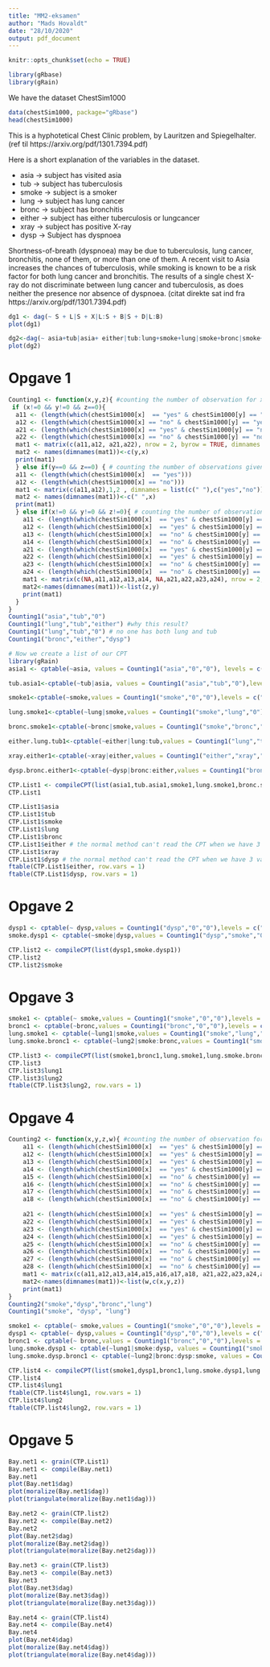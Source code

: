 ```yaml
---
title: "MM2-eksamen"
author: "Mads Hovaldt"
date: "28/10/2020"
output: pdf_document
---
```


```r
knitr::opts_chunk$set(echo = TRUE)
```

```r
library(gRbase)
library(gRain)
```

We have the dataset ChestSim1000
```r
data(chestSim1000, package="gRbase")
head(chestSim1000)
```

This is a hyphotetical Chest Clinic problem, by Lauritzen and Spiegelhalter. (ref til https://arxiv.org/pdf/1301.7394.pdf)

Here is a short explanation of the variables in the dataset.

* asia $\rightarrow$ subject has visited asia
* tub $\rightarrow$ subject has tuberculosis
* smoke $\rightarrow$ subject is a smoker
* lung $\rightarrow$ subject has lung cancer
* bronc $\rightarrow$ subject has bronchitis
* either $\rightarrow$ subject has either tuberculosis or lungcancer
* xray $\rightarrow$ subject has positive X-ray
* dysp $\rightarrow$ Subject has dyspnoea

Shortness-of-breath (dyspnoea) may be due to tuberculosis, lung cancer, bronchitis, none of them, or more than one of them. A recent visit to Asia increases the chances of tuberculosis, while smoking is known to be a risk factor for both lung cancer and bronchitis. The results of a single chest X-ray do not discriminate between lung cancer and tuberculosis, as does neither the presence nor absence of dyspnoea. (citat direkte sat ind fra https://arxiv.org/pdf/1301.7394.pdf)

```r
dg1 <- dag(~ S + L|S + X|L:S + B|S + D|L:B)
plot(dg1)
```




```r
dg2<-dag(~ asia+tub|asia+ either|tub:lung+smoke+lung|smoke+bronc|smoke+dysp|either:bronc+xray|either)
plot(dg2)
```


# Opgave 1 
```r


Counting1 <- function(x,y,z){ #counting the number of observation for x and y
 if (x!=0 && y!=0 && z==0){
  a11 <- (length(which(chestSim1000[x]  == "yes" & chestSim1000[y] == "yes")))
  a12 <- (length(which(chestSim1000[x] == "no" & chestSim1000[y] == "yes")))
  a21 <- (length(which(chestSim1000[x] == "yes" & chestSim1000[y] == "no")))
  a22 <- (length(which(chestSim1000[x] == "no" & chestSim1000[y] == "no")))
  mat1 <- matrix(c(a11,a12, a21,a22), nrow = 2, byrow = TRUE, dimnames = list(c("yes","no"),c("yes","no")))
  mat2 <- names(dimnames(mat1))<-c(y,x)
  print(mat1)
  } else if(y==0 && z==0) { # counting the number of observations given x and y=0
  a11 <- (length(which(chestSim1000[x]  == "yes")))
  a12 <- (length(which(chestSim1000[x] == "no")))
  mat1 <- matrix(c(a11,a12),1,2 , dimnames = list(c(" "),c("yes","no")))
  mat2 <- names(dimnames(mat1))<-c(" ",x)
  print(mat1)
  } else if(x!=0 && y!=0 && z!=0){ # counting the number of observations given x,y and z
    a11 <- (length(which(chestSim1000[x]  == "yes" & chestSim1000[y] == "yes" & chestSim1000[z] == "yes")))
    a12 <- (length(which(chestSim1000[x]  == "yes" & chestSim1000[y] == "no" & chestSim1000[z] == "yes")))
    a13 <- (length(which(chestSim1000[x]  == "no" & chestSim1000[y] == "yes" & chestSim1000[z] == "yes")))
    a14 <- (length(which(chestSim1000[x]  == "no" & chestSim1000[y] == "no" & chestSim1000[z] == "yes")))
    a21 <- (length(which(chestSim1000[x]  == "yes" & chestSim1000[y] == "yes" & chestSim1000[z] == "no")))
    a22 <- (length(which(chestSim1000[x]  == "yes" & chestSim1000[y] == "no" & chestSim1000[z] == "no")))
    a23 <- (length(which(chestSim1000[x]  == "no" & chestSim1000[y] == "yes" & chestSim1000[z] == "no")))
    a24 <- (length(which(chestSim1000[x]  == "no" & chestSim1000[y] == "no" & chestSim1000[z] == "no")))
    mat1 <- matrix(c(NA,a11,a12,a13,a14, NA,a21,a22,a23,a24), nrow = 2, byrow = TRUE, dimnames = list(c("yes","no"),c(x,"yes/ yes","no/yes","yes/no","no/no")))
    mat2<-names(dimnames(mat1))<-list(z,y)
    print(mat1)
  }
}
Counting1("asia","tub","0")
Counting1("lung","tub","either") #why this result?
Counting1("lung","tub","0") # no one has both lung and tub 
Counting1("bronc","either","dysp")

# Now we create a list of our CPT
library(gRain)
asia1 <- cptable(~asia, values = Counting1("asia","0","0"), levels = c("yes","no"))

tub.asia1<-cptable(~tub|asia, values = Counting1("asia","tub","0"),levels = c("yes","no"))

smoke1<-cptable(~smoke,values = Counting1("smoke","0","0"),levels = c("yes","no"))

lung.smoke1<-cptable(~lung|smoke,values = Counting1("smoke","lung","0"),levels = c("yes","no"))

bronc.smoke1<-cptable(~bronc|smoke,values = Counting1("smoke","bronc","0"),levels = c("yes","no"))

either.lung.tub1<-cptable(~either|lung:tub,values = Counting1("lung","tub","either")[,2:5],levels = c("yes","no")) 

xray.either1<-cptable(~xray|either,values = Counting1("either","xray","0"),levels = c("yes","no"))

dysp.bronc.either1<-cptable(~dysp|bronc:either,values = Counting1("bronc","either","dysp")[,2:5],levels = c("yes","no"))

CTP.List1 <- compileCPT(list(asia1,tub.asia1,smoke1,lung.smoke1,bronc.smoke1,either.lung.tub1,xray.either1,dysp.bronc.either1))
CTP.List1

CTP.List1$asia
CTP.List1$tub
CTP.List1$smoke
CTP.List1$lung
CTP.List1$bronc
CTP.List1$either # the normal method can't read the CPT when we have 3 variables
CTP.List1$xray
CTP.List1$dysp # the normal method can't read the CPT when we have 3 variables
ftable(CTP.List1$either, row.vars = 1)
ftable(CTP.List1$dysp, row.vars = 1)

```

# Opgave 2
```r
dysp1 <- cptable(~ dysp,values = Counting1("dysp","0","0"),levels = c("yes","no"))
smoke.dysp1 <- cptable(~smoke|dysp,values = Counting1("dysp","smoke","0"),levels = c("yes","no"))

CTP.list2 <- compileCPT(list(dysp1,smoke.dysp1))
CTP.list2
CTP.list2$smoke
```

# Opgave 3
```r
smoke1 <- cptable(~ smoke,values = Counting1("smoke","0","0"),levels = c("yes","no"))
bronc1 <- cptable(~bronc,values = Counting1("bronc","0","0"),levels = c("yes","no"))
lung.smoke1 <- cptable(~lung1|smoke,values = Counting1("smoke","lung","0"),levels = c("yes","no"))
lung.smoke.bronc1 <- cptable(~lung2|smoke:bronc,values = Counting1("smoke","bronc","lung")[,2:5],levels = c("yes","no"))

CTP.list3 <- compileCPT(list(smoke1,bronc1,lung.smoke1,lung.smoke.bronc1))
CTP.list3
CTP.list3$lung1
CTP.list3$lung2
ftable(CTP.list3$lung2, row.vars = 1)
```

# Opgave 4
```r
Counting2 <- function(x,y,z,w){ #counting the number of observation for x and y
    a11 <- (length(which(chestSim1000[x]  == "yes" & chestSim1000[y] == "yes" & chestSim1000[z] == "yes" & chestSim1000[w] == "yes")))
    a12 <- (length(which(chestSim1000[x]  == "yes" & chestSim1000[y] == "yes" & chestSim1000[z] == "no" & chestSim1000[w] == "yes")))
    a13 <- (length(which(chestSim1000[x]  == "yes" & chestSim1000[y] == "no" & chestSim1000[z] == "yes" & chestSim1000[w] == "yes")))
    a14 <- (length(which(chestSim1000[x]  == "yes" & chestSim1000[y] == "no" & chestSim1000[z] == "no" & chestSim1000[w] == "yes")))
    a15 <- (length(which(chestSim1000[x]  == "no" & chestSim1000[y] == "yes" & chestSim1000[z] == "yes" & chestSim1000[w] == "yes")))
    a16 <- (length(which(chestSim1000[x]  == "no" & chestSim1000[y] == "yes" & chestSim1000[z] == "no" & chestSim1000[w] == "yes")))
    a17 <- (length(which(chestSim1000[x]  == "no" & chestSim1000[y] == "no" & chestSim1000[z] == "yes" & chestSim1000[w] == "yes")))
    a18 <- (length(which(chestSim1000[x]  == "no" & chestSim1000[y] == "no" & chestSim1000[z] == "no" & chestSim1000[w] == "yes")))
    
    a21 <- (length(which(chestSim1000[x]  == "yes" & chestSim1000[y] == "yes" & chestSim1000[z] == "yes" & chestSim1000[w] == "no")))
    a22 <- (length(which(chestSim1000[x]  == "yes" & chestSim1000[y] == "yes" & chestSim1000[z] == "no" & chestSim1000[w] == "no")))
    a23 <- (length(which(chestSim1000[x]  == "yes" & chestSim1000[y] == "no" & chestSim1000[z] == "yes" & chestSim1000[w] == "no")))
    a24 <- (length(which(chestSim1000[x]  == "yes" & chestSim1000[y] == "no" & chestSim1000[z] == "no" & chestSim1000[w] == "no")))
    a25 <- (length(which(chestSim1000[x]  == "no" & chestSim1000[y] == "yes" & chestSim1000[z] == "yes" & chestSim1000[w] == "no")))
    a26 <- (length(which(chestSim1000[x]  == "no" & chestSim1000[y] == "yes" & chestSim1000[z] == "no" & chestSim1000[w] == "no")))
    a27 <- (length(which(chestSim1000[x]  == "no" & chestSim1000[y] == "no" & chestSim1000[z] == "yes" & chestSim1000[w] == "no")))
    a28 <- (length(which(chestSim1000[x]  == "no" & chestSim1000[y] == "no" & chestSim1000[z] == "no" & chestSim1000[w] == "no")))
    mat1 <- matrix(c(a11,a12,a13,a14,a15,a16,a17,a18, a21,a22,a23,a24,a25,a26,a27,a28), nrow = 2, byrow = TRUE, dimnames = list(c("yes","no"),c("yyy","nyy","yny","nny","yyn","nyn","ynn","nnn")))
    mat2<-names(dimnames(mat1))<-list(w,c(x,y,z))
    print(mat1)
}
Counting2("smoke","dysp","bronc","lung")
Counting1("smoke", "dysp", "lung")

smoke1 <- cptable(~ smoke,values = Counting1("smoke","0","0"),levels = c("yes","no"))
dysp1 <- cptable(~ dysp,values = Counting1("dysp","0","0"),levels = c("yes","no"))
bronc1 <- cptable(~ bronc,values = Counting1("bronc","0","0"),levels = c("yes","no"))
lung.smoke.dysp1 <- cptable(~lung1|smoke:dysp, values = Counting1("smoke", "dysp", "lung")[,2:5],levels = c("yes","no"))
lung.smoke.dysp.bronc1 <- cptable(~lung2|bronc:dysp:smoke, values = Counting2("bronc","dysp","smoke","lung"),levels = c("yes", "no"))

CTP.list4 <- compileCPT(list(smoke1,dysp1,bronc1,lung.smoke.dysp1,lung.smoke.dysp.bronc1))
CTP.list4
CTP.list4$lung1
ftable(CTP.list4$lung1, row.vars = 1)
CTP.list4$lung2
ftable(CTP.list4$lung2, row.vars = 1)


```

# Opgave 5
```r
Bay.net1 <- grain(CTP.List1)
Bay.net1 <- compile(Bay.net1)
Bay.net1
plot(Bay.net1$dag)
plot(moralize(Bay.net1$dag))
plot(triangulate(moralize(Bay.net1$dag)))

Bay.net2 <- grain(CTP.list2)
Bay.net2 <- compile(Bay.net2)
Bay.net2
plot(Bay.net2$dag)
plot(moralize(Bay.net2$dag))
plot(triangulate(moralize(Bay.net2$dag)))

Bay.net3 <- grain(CTP.list3)
Bay.net3 <- compile(Bay.net3)
Bay.net3
plot(Bay.net3$dag)
plot(moralize(Bay.net3$dag))
plot(triangulate(moralize(Bay.net3$dag)))

Bay.net4 <- grain(CTP.list4)
Bay.net4 <- compile(Bay.net4)
Bay.net4
plot(Bay.net4$dag)
plot(moralize(Bay.net4$dag))
plot(triangulate(moralize(Bay.net4$dag)))
```

















